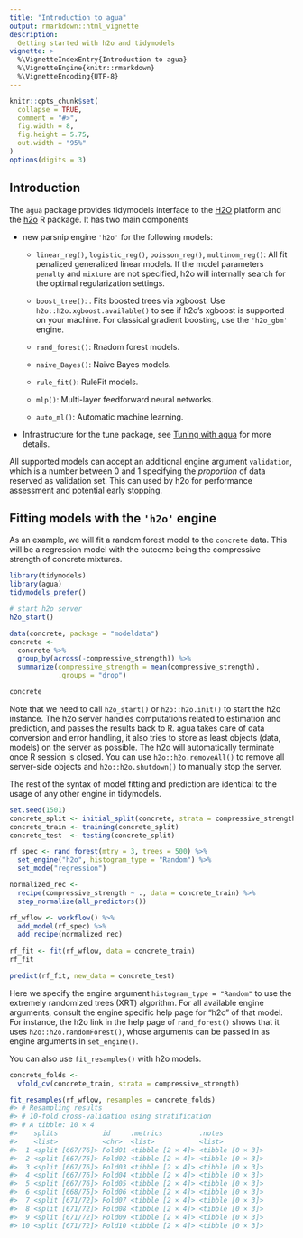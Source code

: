 ```yaml
---
title: "Introduction to agua"
output: rmarkdown::html_vignette
description:
  Getting started with h2o and tidymodels 
vignette: >
  %\VignetteIndexEntry{Introduction to agua}
  %\VignetteEngine{knitr::rmarkdown}
  %\VignetteEncoding{UTF-8}
---
```



```r
knitr::opts_chunk$set(
  collapse = TRUE,
  comment = "#>",
  fig.width = 8,
  fig.height = 5.75,
  out.width = "95%"
)
options(digits = 3)
```

## Introduction 

The `agua` package provides tidymodels interface to the [H2O](https://h2o.ai/) platform and the [h2o](https://docs.h2o.ai/h2o/latest-stable/h2o-r/docs/index.html) R package. It has two main components

-   new parsnip engine `'h2o'` for the following models:

    -   `linear_reg()`, `logistic_reg()`, `poisson_reg()`, `multinom_reg()`: All fit penalized generalized linear models. If the model parameters `penalty` and `mixture` are not specified, h2o will internally search for the optimal regularization settings. 
    
    -   `boost_tree()`: . Fits boosted trees via xgboost. Use `h2o::h2o.xgboost.available()` to see if h2o's xgboost is supported on your machine. For classical gradient boosting, use the `'h2o_gbm'` engine. 

    -   `rand_forest()`: Rnadom forest models. 
    
    -   `naive_Bayes()`: Naive Bayes models. 
    
    -   `rule_fit()`: RuleFit models. 
    
    -   `mlp()`: Multi-layer feedforward neural networks. 
    
    -   `auto_ml()`: Automatic machine learning. 

-   Infrastructure for the tune package, see [Tuning with agua](https:://agua.tidymodels.org/articles/tune.html) for more details. 

 All supported models can accept an additional engine argument `validation`, which is a number between 0 and 1 specifying the _proportion_ of data reserved as validation set. This can used by h2o for performance assessment and potential early stopping.

## Fitting models with the `'h2o'` engine 

As an example, we will fit a random forest model to the `concrete` data. This will be a regression model with the outcome being the compressive strength of concrete mixtures.

```r
library(tidymodels)
library(agua)
tidymodels_prefer()

# start h2o server
h2o_start()

data(concrete, package = "modeldata")
concrete <-
  concrete %>%
  group_by(across(-compressive_strength)) %>%
  summarize(compressive_strength = mean(compressive_strength),
            .groups = "drop")

concrete
```

Note that we need to call `h2o_start()` or `h2o::h2o.init()` to start the h2o instance. The h2o server handles computations related to estimation and prediction, and passes the results back to R. agua takes care of data conversion and error handling, it also tries to store as least objects (data, models) on the server as possible. The h2o will automatically terminate once R session is closed. You can use `h2o::h2o.removeAll()` to remove all server-side objects and `h2o::h2o.shutdown()` to manually stop the server. 

The rest of the syntax of model fitting and prediction are identical to the usage of any other engine in tidymodels. 

```r
set.seed(1501)
concrete_split <- initial_split(concrete, strata = compressive_strength)
concrete_train <- training(concrete_split)
concrete_test  <- testing(concrete_split)

rf_spec <- rand_forest(mtry = 3, trees = 500) %>%
  set_engine("h2o", histogram_type = "Random") %>% 
  set_mode("regression")

normalized_rec <-
  recipe(compressive_strength ~ ., data = concrete_train) %>%
  step_normalize(all_predictors())

rf_wflow <- workflow() %>% 
  add_model(rf_spec) %>%
  add_recipe(normalized_rec)
  
rf_fit <- fit(rf_wflow, data = concrete_train)
rf_fit

predict(rf_fit, new_data = concrete_test)
```

Here we specify the engine argument `histogram_type = "Random"` to use the extremely randomized trees (XRT) algorithm. For all available engine arguments, consult the engine specific help page for "h2o" of that model. For instance, the h2o link in the help page of `rand_forest()` shows that it uses `h2o::h2o.randomForest()`, whose arguments can be passed in as engine arguments in `set_engine()`. 

You can also use `fit_resamples()` with h2o models. 

```r
concrete_folds <-
  vfold_cv(concrete_train, strata = compressive_strength)

fit_resamples(rf_wflow, resamples = concrete_folds)
#> # Resampling results
#> # 10-fold cross-validation using stratification 
#> # A tibble: 10 × 4
#>    splits           id     .metrics         .notes          
#>    <list>           <chr>  <list>           <list>          
#>  1 <split [667/76]> Fold01 <tibble [2 × 4]> <tibble [0 × 3]>
#>  2 <split [667/76]> Fold02 <tibble [2 × 4]> <tibble [0 × 3]>
#>  3 <split [667/76]> Fold03 <tibble [2 × 4]> <tibble [0 × 3]>
#>  4 <split [667/76]> Fold04 <tibble [2 × 4]> <tibble [0 × 3]>
#>  5 <split [667/76]> Fold05 <tibble [2 × 4]> <tibble [0 × 3]>
#>  6 <split [668/75]> Fold06 <tibble [2 × 4]> <tibble [0 × 3]>
#>  7 <split [671/72]> Fold07 <tibble [2 × 4]> <tibble [0 × 3]>
#>  8 <split [671/72]> Fold08 <tibble [2 × 4]> <tibble [0 × 3]>
#>  9 <split [671/72]> Fold09 <tibble [2 × 4]> <tibble [0 × 3]>
#> 10 <split [671/72]> Fold10 <tibble [2 × 4]> <tibble [0 × 3]>
```


